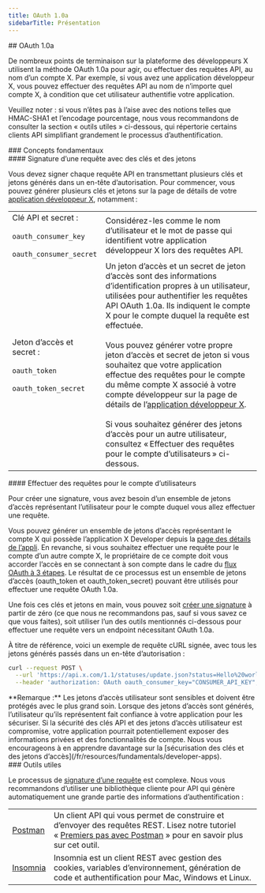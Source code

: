 ```yaml
---
title: OAuth 1.0a
sidebarTitle: Présentation
---
```



<div id="oauth-10a">
  ## OAuth 1.0a
</div>

De nombreux points de terminaison sur la plateforme des développeurs X utilisent la méthode OAuth 1.0a pour agir, ou effectuer des requêtes API, au nom d’un compte X. Par exemple, si vous avez une application développeur X, vous pouvez effectuer des requêtes API au nom de n’importe quel compte X, à condition que cet utilisateur authentifie votre application.

Veuillez noter : si vous n’êtes pas à l’aise avec des notions telles que HMAC-SHA1 et l’encodage pourcentage, nous vous recommandons de consulter la section « outils utiles » ci-dessous, qui répertorie certains clients API simplifiant grandement le processus d’authentification.

<div id="key-concepts">
  ### Concepts fondamentaux
</div>

<div id="signing-a-request-with-keys-and-tokens">
  #### Signature d’une requête avec des clés et des jetons
</div>

Vous devez signer chaque requête API en transmettant plusieurs clés et jetons générés dans un en-tête d’autorisation. Pour commencer, vous pouvez générer plusieurs clés et jetons sur la page de détails de votre [application développeur X](/fr/resources/fundamentals/developer-apps), notamment :

|     |     |
| :--- | :--- |
| Clé API et secret :<br /><br />`oauth_consumer_key`<br /><br />`oauth_consumer_secret` | Considérez-les comme le nom d’utilisateur et le mot de passe qui identifient votre application développeur X lors des requêtes API. |
| Jeton d’accès et secret :<br /><br />`oauth_token`<br /><br />`oauth_token_secret` | Un jeton d’accès et un secret de jeton d’accès sont des informations d’identification propres à un utilisateur, utilisées pour authentifier les requêtes API OAuth 1.0a. Ils indiquent le compte X pour le compte duquel la requête est effectuée.<br /><br />Vous pouvez générer votre propre jeton d’accès et secret de jeton si vous souhaitez que votre application effectue des requêtes pour le compte du même compte X associé à votre compte développeur sur la page de détails de l’[application développeur X](/fr/resources/fundamentals/developer-apps).<br /><br />Si vous souhaitez générer des jetons d’accès pour un autre utilisateur, consultez « Effectuer des requêtes pour le compte d’utilisateurs » ci-dessous. |

<div id="making-requests-on-behalf-of-users">
  #### Effectuer des requêtes pour le compte d’utilisateurs
</div>

Pour créer une signature, vous avez besoin d’un ensemble de jetons d’accès représentant l’utilisateur pour le compte duquel vous allez effectuer une requête.

Vous pouvez générer un ensemble de jetons d’accès représentant le compte X qui possède l’application X Developer depuis la [page des détails de l’appli](https://developer.x.com/content/developer-twitter/en/apps). En revanche, si vous souhaitez effectuer une requête pour le compte d’un autre compte X, le propriétaire de ce compte doit vous accorder l’accès en se connectant à son compte dans le cadre du [flux OAuth à 3 étapes](/fr/resources/fundamentals/authentication#obtaining-access-tokens-using-3-legged-oauth-flow). Le résultat de ce processus est un ensemble de jetons d’accès (oauth&#95;token et oauth&#95;token&#95;secret) pouvant être utilisés pour effectuer une requête OAuth 1.0a.

Une fois ces clés et jetons en main, vous pouvez soit [créer une signature](/fr/resources/fundamentals/authentication#creating-a-signature) à partir de zéro (ce que nous ne recommandons pas, sauf si vous savez ce que vous faites), soit utiliser l’un des outils mentionnés ci-dessous pour effectuer une requête vers un endpoint nécessitant OAuth 1.0a.

À titre de référence, voici un exemple de requête cURL signée, avec tous les jetons générés passés dans un en-tête d’autorisation :

```bash
curl --request POST \
  --url 'https://api.x.com/1.1/statuses/update.json?status=Hello%20world' \
  --header 'authorization: OAuth oauth_consumer_key="CONSUMER_API_KEY", oauth_nonce="OAUTH_NONCE", oauth_signature="OAUTH_SIGNATURE", oauth_signature_method="HMAC-SHA1", oauth_timestamp="OAUTH_TIMESTAMP", oauth_token="ACCESS_TOKEN", oauth_version="1.0"' \
```

<Note>
  **Remarque :** Les jetons d’accès utilisateur sont sensibles et doivent être protégés avec le plus grand soin. Lorsque des jetons d’accès sont générés, l’utilisateur qu’ils représentent fait confiance à votre application pour les sécuriser. Si la sécurité des clés API et des jetons d’accès utilisateur est compromise, votre application pourrait potentiellement exposer des informations privées et des fonctionnalités de compte. Nous vous encourageons à en apprendre davantage sur la [sécurisation des clés et des jetons d’accès](/fr/resources/fundamentals/developer-apps).
</Note>

<div id="useful-tools">
  ### Outils utiles
</div>

Le processus de [signature d’une requête](/fr/resources/fundamentals/authentication#creating-a-signature) est complexe. Nous vous recommandons d’utiliser une bibliothèque cliente pour API qui génère automatiquement une grande partie des informations d’authentification :

|     |     |
| :--- | :--- |
| [Postman](https://www.getpostman.com/) | Un client API qui vous permet de construire et d’envoyer des requêtes REST. Lisez notre tutoriel « [Premiers pas avec Postman](/fr/tutorials/postman-getting-started) » pour en savoir plus sur cet outil. |
| [Insomnia](https://insomnia.rest/) | Insomnia est un client REST avec gestion des cookies, variables d’environnement, génération de code et authentification pour Mac, Windows et Linux. |